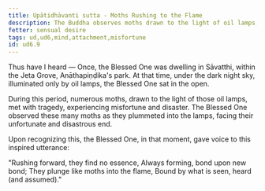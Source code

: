 ```yaml
---
title: Upātidhāvanti sutta - Moths Rushing to the Flame
description: The Buddha observes moths drawn to the light of oil lamps, and reflects on the nature of attachment.
fetter: sensual desire
tags: ud,ud6,mind,attachment,misfortune
id: ud6.9
---
```


Thus have I heard — Once, the Blessed One was dwelling in Sāvatthi, within the Jeta Grove, Anāthapiṇḍika's park. At that time, under the dark night sky, illuminated only by oil lamps, the Blessed One sat in the open.

During this period, numerous moths, drawn to the light of those oil lamps, met with tragedy, experiencing misfortune and disaster. The Blessed One observed these many moths as they plummeted into the lamps, facing their unfortunate and disastrous end.

Upon recognizing this, the Blessed One, in that moment, gave voice to this inspired utterance:

"Rushing forward, they find no essence,
Always forming, bond upon new bond;
They plunge like moths into the flame,
Bound by what is seen, heard (and assumed)."